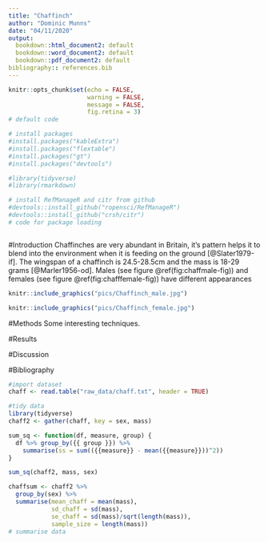 ```yaml
---
title: "Chaffinch"
author: "Dominic Munns"
date: "04/11/2020"
output: 
  bookdown::html_document2: default
  bookdown::word_document2: default
  bookdown::pdf_document2: default
bibliography:: references.bib
---
```


```r
knitr::opts_chunk$set(echo = FALSE,
                      warning = FALSE,
                      message = FALSE,
                      fig.retina = 3)
# default code
```
```r
# install packages
#install.packages("kableExtra")
#install.packages("flextable")
#install.packages("gt")
#install.packages("devtools")

#library(tidyverse)
#library(rmarkdown)

# install RefManageR and citr from github
#devtools::install_github("ropensci/RefManageR")
#devtools::install_github("crsh/citr")
# code for package loading



```
#Introduction
Chaffinches are very abundant in Britain, it's pattern helps it to blend into the environment when it is feeding on the ground [@Slater1979-if]. The wingspan of a chaffinch is 24.5-28.5cm and the mass is 18-29 grams [@Marler1956-od]. Males (see figure \@ref(fig:chaffmale-fig)) and females (see figure \@ref(fig:chafffemale-fig)) have different appearances

```r
knitr::include_graphics("pics/Chaffinch_male.jpg")
```

```r
knitr::include_graphics("pics/Chaffinch_female.jpg")
```

#Methods
Some interesting techniques.

#Results


#Discussion


#Bibliography 


```r
#import dataset
chaff <- read.table("raw_data/chaff.txt", header = TRUE)

```
```r
#tidy data
library(tidyverse)
chaff2 <- gather(chaff, key = sex, mass)
```
```r
sum_sq <- function(df, measure, group) {
  df %>% group_by({{ group }}) %>% 
    summarise(ss = sum(({{measure}} - mean({{measure}}))^2))
}

sum_sq(chaff2, mass, sex)
```

```r
chaffsum <- chaff2 %>% 
  group_by(sex) %>% 
  summarise(mean_chaff = mean(mass),
            sd_chaff = sd(mass),
            se_chaff = sd(mass)/sqrt(length(mass)),
            sample_size = length(mass))
# summarise data
```

